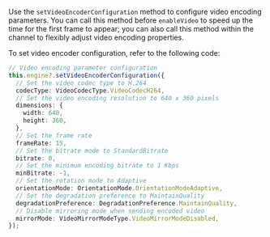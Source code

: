 
<PlatformWrapper platform="react-native">

Use the `setVideoEncoderConfiguration` method to configure video encoding parameters. You can call this method before `enableVideo` to speed up the time for the first frame to appear; you can also call this method within the channel to flexibly adjust video encoding properties.

To set video encoder configuration, refer to the following code:

```typescript
// Video encoding parameter configuration
this.engine?.setVideoEncoderConfiguration({
  // Set the video codec type to H.264
  codecType: VideoCodecType.VideoCodecH264,
  // Set the video encoding resolution to 640 x 360 pixels
  dimensions: {
    width: 640,
    height: 360,
  },
  // Set the frame rate 
  frameRate: 15,
  // Set the bitrate mode to StandardBitrate
  bitrate: 0,
  // Set the minimum encoding bitrate to 1 Kbps
  minBitrate: -1,
  // Set the rotation mode to Adaptive
  orientationMode: OrientationMode.OrientationModeAdaptive,
  // Set the degradation preference to MaintainQuality
  degradationPreference: DegradationPreference.MaintainQuality,
  // Disable mirroring mode when sending encoded video
  mirrorMode: VideoMirrorModeType.VideoMirrorModeDisabled,
});
```
</PlatformWrapper>